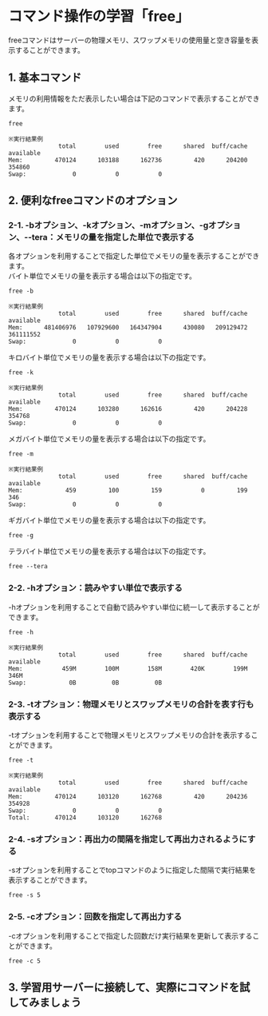 # コマンド操作の学習「free」
freeコマンドはサーバーの物理メモリ、スワップメモリの使用量と空き容量を表示することができます。  
## 1. 基本コマンド
メモリの利用情報をただ表示したい場合は下記のコマンドで表示することができます。
```shell
free

※実行結果例
              total        used        free      shared  buff/cache   available
Mem:         470124      103188      162736         420      204200      354860
Swap:             0           0           0
```
## 2. 便利なfreeコマンドのオプション
### 2-1. -bオプション、-kオプション、-mオプション、-gオプション、--tera：メモリの量を指定した単位で表示する
各オプションを利用することで指定した単位でメモリの量を表示することができます。  
バイト単位でメモリの量を表示する場合は以下の指定です。
```shell
free -b

※実行結果例
              total        used        free      shared  buff/cache   available
Mem:      481406976   107929600   164347904      430080   209129472   361111552
Swap:             0           0           0
```
キロバイト単位でメモリの量を表示する場合は以下の指定です。
```shell
free -k

※実行結果例
              total        used        free      shared  buff/cache   available
Mem:         470124      103280      162616         420      204228      354768
Swap:             0           0           0
```
メガバイト単位でメモリの量を表示する場合は以下の指定です。
```shell
free -m

※実行結果例
              total        used        free      shared  buff/cache   available
Mem:            459         100         159           0         199         346
Swap:             0           0           0
```
ギガバイト単位でメモリの量を表示する場合は以下の指定です。
```shell
free -g
```
テラバイト単位でメモリの量を表示する場合は以下の指定です。
```shell
free --tera
```
### 2-2. -hオプション：読みやすい単位で表示する
-hオプションを利用することで自動で読みやすい単位に統一して表示することができます。
```shell
free -h

※実行結果例
              total        used        free      shared  buff/cache   available
Mem:           459M        100M        158M        420K        199M        346M
Swap:            0B          0B          0B
```
### 2-3. -tオプション：物理メモリとスワップメモリの合計を表す行も表示する
-tオプションを利用することで物理メモリとスワップメモリの合計を表示することができます。
```shell
free -t

※実行結果例
              total        used        free      shared  buff/cache   available
Mem:         470124      103120      162768         420      204236      354928
Swap:             0           0           0
Total:       470124      103120      162768
```
### 2-4. -sオプション：再出力の間隔を指定して再出力されるようにする
-sオプションを利用することでtopコマンドのように指定した間隔で実行結果を表示することができます。
```shell
free -s 5
```
### 2-5. -cオプション：回数を指定して再出力する
-cオプションを利用することで指定した回数だけ実行結果を更新して表示することができます。
```shell
free -c 5
```
## 3. 学習用サーバーに接続して、実際にコマンドを試してみましょう